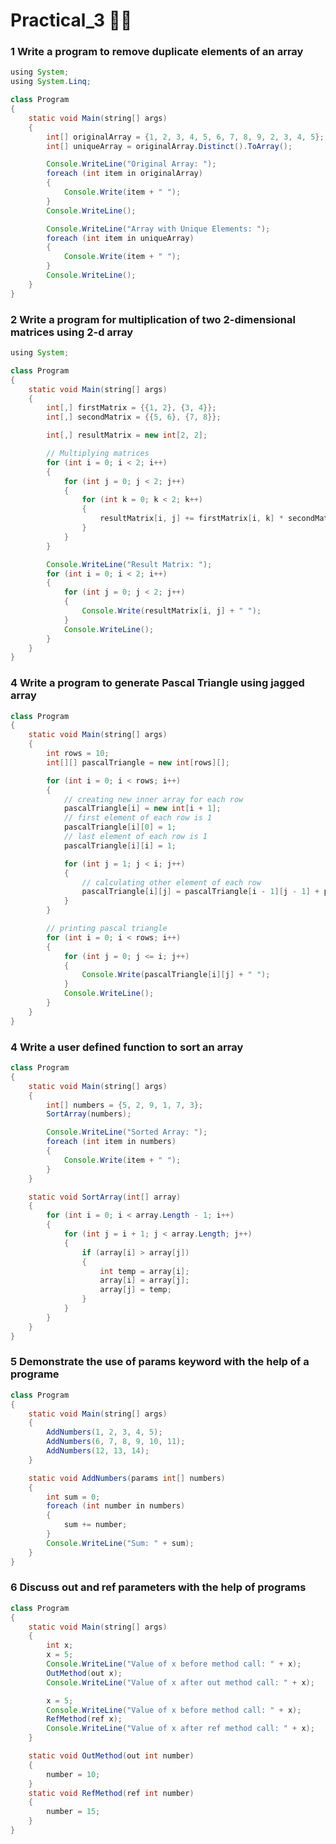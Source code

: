 # Practical_3 😶‍🌫️

### 1 Write a program to remove duplicate elements of an array

```java copy
using System;
using System.Linq;

class Program
{
    static void Main(string[] args)
    {
        int[] originalArray = {1, 2, 3, 4, 5, 6, 7, 8, 9, 2, 3, 4, 5};
        int[] uniqueArray = originalArray.Distinct().ToArray();

        Console.WriteLine("Original Array: ");
        foreach (int item in originalArray)
        {
            Console.Write(item + " ");
        }
        Console.WriteLine();

        Console.WriteLine("Array with Unique Elements: ");
        foreach (int item in uniqueArray)
        {
            Console.Write(item + " ");
        }
        Console.WriteLine();
    }
}
```

### 2 Write a program for multiplication of two 2-dimensional matrices using 2-d array

```java copy
using System;

class Program
{
    static void Main(string[] args)
    {
        int[,] firstMatrix = {{1, 2}, {3, 4}};
        int[,] secondMatrix = {{5, 6}, {7, 8}};

        int[,] resultMatrix = new int[2, 2];

        // Multiplying matrices
        for (int i = 0; i < 2; i++)
        {
            for (int j = 0; j < 2; j++)
            {
                for (int k = 0; k < 2; k++)
                {
                    resultMatrix[i, j] += firstMatrix[i, k] * secondMatrix[k, j];
                }
            }
        }

        Console.WriteLine("Result Matrix: ");
        for (int i = 0; i < 2; i++)
        {
            for (int j = 0; j < 2; j++)
            {
                Console.Write(resultMatrix[i, j] + " ");
            }
            Console.WriteLine();
        }
    }
}
```

### 4 Write a program to generate Pascal Triangle using jagged array

```java copy
class Program
{
    static void Main(string[] args)
    {
        int rows = 10;
        int[][] pascalTriangle = new int[rows][];

        for (int i = 0; i < rows; i++)
        {
            // creating new inner array for each row
            pascalTriangle[i] = new int[i + 1];
            // first element of each row is 1
            pascalTriangle[i][0] = 1;
            // last element of each row is 1
            pascalTriangle[i][i] = 1;

            for (int j = 1; j < i; j++)
            {
                // calculating other element of each row
                pascalTriangle[i][j] = pascalTriangle[i - 1][j - 1] + pascalTriangle[i - 1][j];
            }
        }

        // printing pascal triangle
        for (int i = 0; i < rows; i++)
        {
            for (int j = 0; j <= i; j++)
            {
                Console.Write(pascalTriangle[i][j] + " ");
            }
            Console.WriteLine();
        }
    }
}
```

### 4 Write a user defined function to sort an array

```java copy
class Program
{
    static void Main(string[] args)
    {
        int[] numbers = {5, 2, 9, 1, 7, 3};
        SortArray(numbers);

        Console.WriteLine("Sorted Array: ");
        foreach (int item in numbers)
        {
            Console.Write(item + " ");
        }
    }

    static void SortArray(int[] array)
    {
        for (int i = 0; i < array.Length - 1; i++)
        {
            for (int j = i + 1; j < array.Length; j++)
            {
                if (array[i] > array[j])
                {
                    int temp = array[i];
                    array[i] = array[j];
                    array[j] = temp;
                }
            }
        }
    }
}
```

### 5 Demonstrate the use of params keyword with the help of a programe

```java copy
class Program
{
    static void Main(string[] args)
    {
        AddNumbers(1, 2, 3, 4, 5);
        AddNumbers(6, 7, 8, 9, 10, 11);
        AddNumbers(12, 13, 14);
    }

    static void AddNumbers(params int[] numbers)
    {
        int sum = 0;
        foreach (int number in numbers)
        {
            sum += number;
        }
        Console.WriteLine("Sum: " + sum);
    }
}
```

### 6 Discuss out and ref parameters with the help of programs

```java copy
class Program
{
    static void Main(string[] args)
    {
        int x;
        x = 5;
        Console.WriteLine("Value of x before method call: " + x);
        OutMethod(out x);
        Console.WriteLine("Value of x after out method call: " + x);

        x = 5;
        Console.WriteLine("Value of x before method call: " + x);
        RefMethod(ref x);
        Console.WriteLine("Value of x after ref method call: " + x);
    }

    static void OutMethod(out int number)
    {
        number = 10;
    }
    static void RefMethod(ref int number)
    {
        number = 15;
    }
}
```
